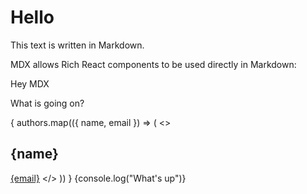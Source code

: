 
# Hello

This text is written in Markdown.

MDX allows Rich React components to be used directly in Markdown:

Hey MDX


What is going on?

{
    authors.map(({ name, email }) => (
        <> 
            <h2>{name}</h2>
            <a href="#">{email}</a>
        </>
    ))
}
{console.log("What's up")}